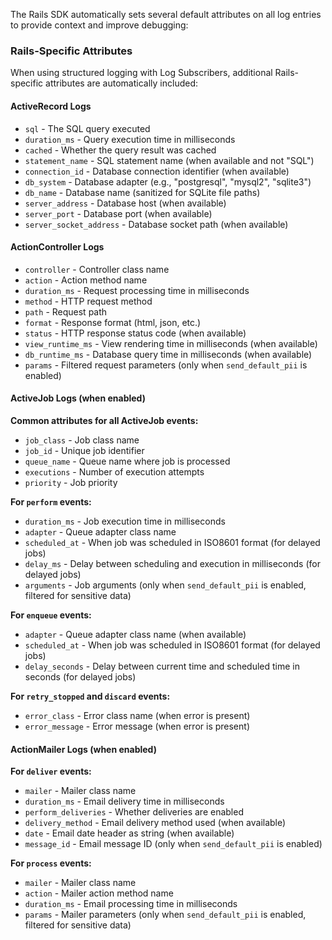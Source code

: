 The Rails SDK automatically sets several default attributes on all log entries to provide context and improve debugging:

<Include name="logs/default-attributes/core" />

<Include name="logs/default-attributes/message-template" />

<Include name="logs/default-attributes/server" />

<Include name="logs/default-attributes/user" />

<Include name="logs/default-attributes/integration" />

### Rails-Specific Attributes

When using structured logging with Log Subscribers, additional Rails-specific attributes are automatically included:

#### ActiveRecord Logs
- `sql` - The SQL query executed
- `duration_ms` - Query execution time in milliseconds
- `cached` - Whether the query result was cached
- `statement_name` - SQL statement name (when available and not "SQL")
- `connection_id` - Database connection identifier (when available)
- `db_system` - Database adapter (e.g., "postgresql", "mysql2", "sqlite3")
- `db_name` - Database name (sanitized for SQLite file paths)
- `server_address` - Database host (when available)
- `server_port` - Database port (when available)
- `server_socket_address` - Database socket path (when available)

#### ActionController Logs
- `controller` - Controller class name
- `action` - Action method name
- `duration_ms` - Request processing time in milliseconds
- `method` - HTTP request method
- `path` - Request path
- `format` - Response format (html, json, etc.)
- `status` - HTTP response status code (when available)
- `view_runtime_ms` - View rendering time in milliseconds (when available)
- `db_runtime_ms` - Database query time in milliseconds (when available)
- `params` - Filtered request parameters (only when `send_default_pii` is enabled)

#### ActiveJob Logs (when enabled)

**Common attributes for all ActiveJob events:**
- `job_class` - Job class name
- `job_id` - Unique job identifier
- `queue_name` - Queue name where job is processed
- `executions` - Number of execution attempts
- `priority` - Job priority

**For `perform` events:**
- `duration_ms` - Job execution time in milliseconds
- `adapter` - Queue adapter class name
- `scheduled_at` - When job was scheduled in ISO8601 format (for delayed jobs)
- `delay_ms` - Delay between scheduling and execution in milliseconds (for delayed jobs)
- `arguments` - Job arguments (only when `send_default_pii` is enabled, filtered for sensitive data)

**For `enqueue` events:**
- `adapter` - Queue adapter class name (when available)
- `scheduled_at` - When job was scheduled in ISO8601 format (for delayed jobs)
- `delay_seconds` - Delay between current time and scheduled time in seconds (for delayed jobs)

**For `retry_stopped` and `discard` events:**
- `error_class` - Error class name (when error is present)
- `error_message` - Error message (when error is present)

#### ActionMailer Logs (when enabled)

**For `deliver` events:**
- `mailer` - Mailer class name
- `duration_ms` - Email delivery time in milliseconds
- `perform_deliveries` - Whether deliveries are enabled
- `delivery_method` - Email delivery method used (when available)
- `date` - Email date header as string (when available)
- `message_id` - Email message ID (only when `send_default_pii` is enabled)

**For `process` events:**
- `mailer` - Mailer class name
- `action` - Mailer action method name
- `duration_ms` - Email processing time in milliseconds
- `params` - Mailer parameters (only when `send_default_pii` is enabled, filtered for sensitive data)

